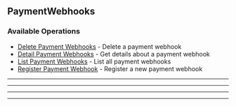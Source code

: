 
## PaymentWebhooks

### Available Operations

* [Delete Payment Webhooks](/payment_webhooks/delete_payment_webhooks) - Delete a payment webhook
* [Detail Payment Webhooks](/payment_webhooks/detail_payment_webhooks) - Get details about a payment webhook
* [List Payment Webhooks](/payment_webhooks/list_payment_webhooks) - List all payment webhooks
* [Register Payment Webhook](/payment_webhooks/register_payment_webhook) - Register a new payment webhook

---
<DeletePaymentWebhooks />

---
<DetailPaymentWebhooks />

---
<ListPaymentWebhooks />

---
<RegisterPaymentWebhook />
